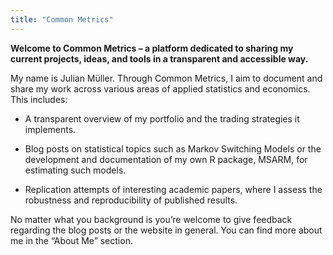 ```yaml
---
title: "Common Metrics"
---
```


**Welcome to Common Metrics – a platform dedicated to sharing my current projects, ideas, and tools in a transparent and accessible way.**

My name is Julian Müller. Through Common Metrics, I aim to document and share my work across various areas of applied statistics and economics. This includes:

-   A transparent overview of my portfolio and the trading strategies it implements.

-   Blog posts on statistical topics such as Markov Switching Models or the development and documentation of my own R package, MSARM, for estimating such models.

-   Replication attempts of interesting academic papers, where I assess the robustness and reproducibility of published results.

No matter what you background is you're welcome to give feedback regarding the blog posts or the website in general. You can find more about me in the "About Me" section.
